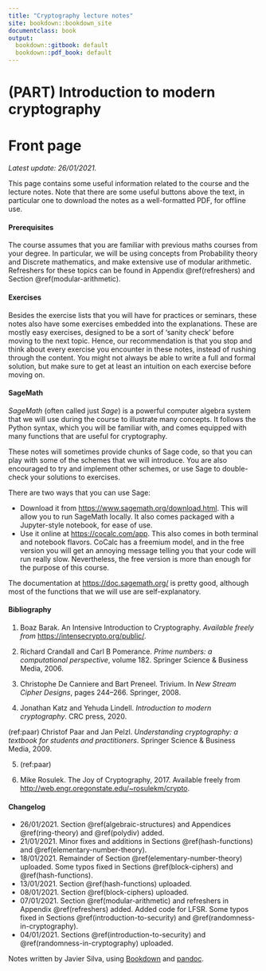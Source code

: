 ```yaml
---
title: "Cryptography lecture notes"
site: bookdown::bookdown_site
documentclass: book
output:
  bookdown::gitbook: default
  bookdown::pdf_book: default
---
```


# (PART) Introduction to modern cryptography {-} 

# Front page {-}

*Latest update: 26/01/2021.*

This page contains some useful information related to the course and the lecture notes. Note that there are some useful buttons above the text, in particular one to download the notes as a well-formatted PDF, for offline use. 

#### Prerequisites {-}

The course assumes that you are familiar with previous maths courses from your degree. In particular, we will be using concepts from Probability theory and Discrete mathematics, and make extensive use of modular arithmetic. Refreshers for these topics can be found in Appendix \@ref(refreshers) and Section \@ref(modular-arithmetic).

#### Exercises {-}

Besides the exercise lists that you will have for practices or seminars, these notes also have some exercises embedded into the explanations. These are mostly easy exercises, designed to be a sort of 'sanity check' before moving to the next topic. Hence, our recommendation is that you stop and think about every exercise you encounter in these notes, instead of rushing through the content. You might not always be able to write a full and formal solution, but make sure to get at least an intuition on each exercise before moving on. 

#### SageMath {-}

*SageMath* (often called just *Sage*) is a powerful computer algebra system that we will use during the course to illustrate many concepts. It follows the Python syntax, which you will be familiar with, and comes equipped with many functions that are useful for cryptography. 

These notes will sometimes provide chunks of Sage code, so that you can play with some of the schemes that we will introduce. You are also encouraged to try and implement other schemes, or use Sage to double-check your solutions to exercises. 

There are two ways that you can use Sage:

-   Download it from <https://www.sagemath.org/download.html>. This will allow you to run SageMath locally. It also comes packaged with a Jupyter-style notebook, for ease of use.
-   Use it online at <https://cocalc.com/app>. This also comes in both terminal and notebook flavors. CoCalc has a freemium model, and in the free version you will get an annoying message telling you that your code will run really slow. Nevertheless, the free version is more than enough for the purpose of this course. 

The documentation at <https://doc.sagemath.org/> is pretty good, although most of the functions that we will use are self-explanatory. 

#### Bibliography {-}

1. Boaz Barak. An Intensive Introduction to Cryptography. *Available freely from* <https://intensecrypto.org/public/>.

2. Richard Crandall and Carl B Pomerance. *Prime numbers: a computational perspective*, volume 182. Springer Science & Business Media, 2006.

3. Christophe De Canniere and Bart Preneel. Trivium. In *New Stream Cipher Designs*, pages 244–266. Springer, 2008.

4. Jonathan Katz and Yehuda Lindell. *Introduction to modern cryptography*. CRC press, 2020.

(ref:paar) Christof Paar and Jan Pelzl. *Understanding cryptography: a textbook for students and practitioners*. Springer Science & Business Media, 2009.

5. (ref:paar)

6. Mike Rosulek. The Joy of Cryptography, 2017. Available freely from <http://web.engr.oregonstate.edu/~rosulekm/crypto>.

#### Changelog {-}

-   26/01/2021. Section \@ref(algebraic-structures) and Appendices \@ref(ring-theory) and \@ref(polydiv) added.
-   21/01/2021. Minor fixes and additions in Sections \@ref(hash-functions) and \@ref(elementary-number-theory).
-   18/01/2021. Remainder of Section \@ref(elementary-number-theory) uploaded. Some typos fixed in Sections \@ref(block-ciphers) and \@ref(hash-functions).
-   13/01/2021. Section \@ref(hash-functions) uploaded. 
-   08/01/2021. Section \@ref(block-ciphers) uploaded. 
-   07/01/2021. Section \@ref(modular-arithmetic) and refreshers in Appendix \@ref(refreshers) added. Added code for LFSR. Some typos fixed in Sections \@ref(introduction-to-security) and \@ref(randomness-in-cryptography).
-   04/01/2021. Sections \@ref(introduction-to-security) and \@ref(randomness-in-cryptography) uploaded.



Notes written by Javier Silva, using [Bookdown](https://bookdown.org/) and [pandoc](https://pandoc.org/). 
